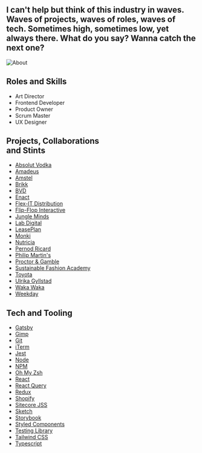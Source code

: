 <div class="flex h-screen items-center max-w-5xl mx-auto">
  <div>
    <h2 class="mb-10 text-xl md:text-2xl lg:text-4xl">
      I can't help but think of this industry in waves. Waves of projects, waves
      of roles, waves of tech. Sometimes high, sometimes low, yet always there.
      What do you say? Wanna catch the next one?
    </h2>
    <Arrow className="animate-bounce" />
  </div>
</div>

<div class="mb-48 overflow-hidden rounded-lg">

![About](./about.jpg)

</div>

<div class="gap-4 grid grid-cols-2 mb-28">
  <h2 class="text-xl md:text-2xl lg:text-4xl">Roles and Skills</h2>

- Art Director
- Frontend Developer
- Product Owner
- Scrum Master
- UX Designer

</div>

<div class="gap-4 grid grid-cols-2 mb-28">
  <h2 class="text-xl md:text-2xl lg:text-4xl">
    Projects, Collaborations
    <br />
    and Stints
  </h2>

- [Absolut Vodka](https://www.absolut.com/)
- [Amadeus](https://www.amadeus.com/)
- [Amstel](https://www.amstel.nl/)
- [Brikk](https://brikk.se/)
- [BVD](https://bvd.se/)
- [Enact](https://www.enact.se/)
- [Flex-IT Distribution](https://flexitdistribution.com/)
- [Flip-Flop Interactive](https://www.flipflopinteractive.com/)
- [Jungle Minds](https://www.jungleminds.com/)
- [Lab Digital](https://labdigital.com/)
- [LeasePlan](https://leaseplan.com/)
- [Monki](https://www.monki.com/)
- [Nutricia](https://www.nutricia.com/)
- [Pernod Ricard](https://www.pernod-ricard.com/)
- [Philip Martin's](https://www.philipmartins.it/)
- [Proctor & Gamble](https://www.pg.co.uk/)
- [Sustainable Fashion Academy](https://www.sustainablefashionacademy.org/)
- [Toyota](https://www.toyota.com/)
- [Ulrika Gyllstad](https://gyllstad.com/)
- [Waka Waka](https://waka-waka.com/)
- [Weekday](https://www.weekday.com/)

</div>

<div class="gap-4 grid grid-cols-2 mb-28">
  <h2 class="text-xl md:text-2xl lg:text-4xl">Tech and Tooling</h2>

- [Gatsby](https://www.gatsbyjs.com/)
- [Gimp](https://www.gimp.org/)
- [Git](https://git-scm.com/)
- [iTerm](https://iterm2.com/)
- [Jest](https://jestjs.io/)
- [Node](https://nodejs.org/)
- [NPM](https://www.npmjs.com/)
- [Oh My Zsh](https://ohmyz.sh/)
- [React](https://reactjs.org/)
- [React Query](https://react-query.tanstack.com/)
- [Redux](https://redux.js.org/)
- [Shopify](https://www.shopify.com/)
- [Sitecore JSS](https://jss.sitecore.net/)
- [Sketch](https://www.sketch.com/)
- [Storybook](https://storybook.js.org/)
- [Styled Components](https://styled-components.com/)
- [Testing Library](https://testing-library.com/)
- [Tailwind CSS](https://tailwindcss.com/)
- [Typescript](https://www.typescriptlang.org/)

</div>
